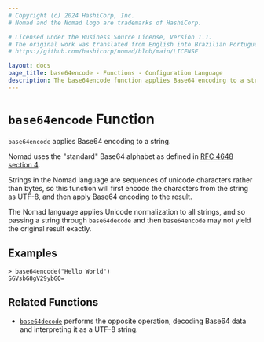 ```yaml
---
# Copyright (c) 2024 HashiCorp, Inc.
# Nomad and the Nomad logo are trademarks of HashiCorp.

# Licensed under the Business Source License, Version 1.1.
# The original work was translated from English into Brazilian Portuguese.
# https://github.com/hashicorp/nomad/blob/main/LICENSE

layout: docs
page_title: base64encode - Functions - Configuration Language
description: The base64encode function applies Base64 encoding to a string.
---
```


# `base64encode` Function

`base64encode` applies Base64 encoding to a string.

Nomad uses the "standard" Base64 alphabet as defined in
[RFC 4648 section 4](https://tools.ietf.org/html/rfc4648#section-4).

Strings in the Nomad language are sequences of unicode characters rather
than bytes, so this function will first encode the characters from the string
as UTF-8, and then apply Base64 encoding to the result.

The Nomad language applies Unicode normalization to all strings, and so
passing a string through `base64decode` and then `base64encode` may not yield
the original result exactly.

## Examples

```shell-session
> base64encode("Hello World")
SGVsbG8gV29ybGQ=
```

## Related Functions

- [`base64decode`](/nomad/docs/job-specification/hcl2/functions/encoding/base64decode) performs the opposite operation,
  decoding Base64 data and interpreting it as a UTF-8 string.
